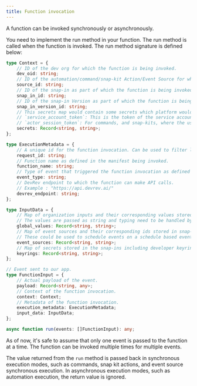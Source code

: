 ```yaml
---
title: Function invocation
---
```

A function can be invoked synchronously or asynchronously.

You need to implement the run method in your function. The run method is called when the function is invoked. The run method signature is defined below:

```typescript
type Context = {
    // ID of the dev org for which the function is being invoked.
    dev_oid: string;
    // ID of the automation/command/snap-kit Action/Event Source for which the function is being invoked.
    source_id: string;
    // ID of the snap-in as part of which the function is being invoked.
    snap_in_id: string;
    // ID of the snap-in Version as part of which the function is being invoked.
    snap_in_version_id: string;
    // This secrets map would contain some secrets which platform would provide to the snap-in.
    // `service_account_token`: This is the token of the service account which belongs to this snap-in. This can be used to make API calls to DevRev. 
    // `actor_session_token`: For commands, and snap-kits, where the user is performing some action, this is the token of the user who is performing the action.
    secrets: Record<string, string>;
};

type ExecutionMetadata = {
    // A unique id for the function invocation. Can be used to filter logs for a particular invocation.
    request_id: string;
    // Function name as defined in the manifest being invoked.
    function_name: string;
    // Type of event that triggered the function invocation as defined in manifest.
    event_type: string;
    // DevRev endpoint to which the function can make API calls.
    // Example : "https://api.devrev.ai/"
    devrev_endpoint: string;
};

type InputData = {
    // Map of organization inputs and their corresponding values stored in snap-in.
    // The values are passed as string and typing need to be handled by the function
    global_values: Record<string, string>;
    // Map of event sources and their corresponding ids stored in snap-in.
    // These could be used to schedule events on a schedule based event source.
    event_sources: Record<string, string>;
    // Map of secrets stored in the snap-ins including developer keyrings. The key is the secret name defined in manifest and value is the secret value.
    keyrings: Record<string, string>;
};

// Event sent to our app.
type FunctionInput = {
    // Actual payload of the event.
    payload: Record<string, any>;
    // Context of the function invocation.
    context: Context;
    // Metadata of the function invocation.
    execution_metadata: ExecutionMetadata;
    input_data: InputData;
};

async function run(events: []FunctionInput): any;

```

As of now, it's safe to assume that only one event is passed to the function at a time. The function can be invoked multiple times for multiple events.

The value returned from the `run` method is passed back in synchronous execution modes, such as commands, snap kit actions, and event source synchronous execution. In asynchronous execution modes, such as automation execution, the return value is ignored.
